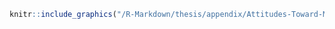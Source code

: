 
```r
knitr::include_graphics("/R-Markdown/thesis/appendix/Attitudes-Toward-Mathematics-Inventory.pdf")
```

